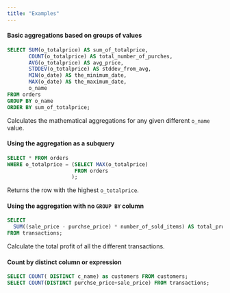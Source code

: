 ---
title: "Examples"
---

#### Basic aggregations based on groups of values

```sql
SELECT SUM(o_totalprice) AS sum_of_totalprice,
       COUNT(o_totalprice) AS total_number_of_purches,
       AVG(o_totalprice) AS avg_price,
       STDDEV(o_totalprice) AS stddev_from_avg,
       MIN(o_date) AS the_minimum_date,
       MAX(o_date) AS the_maximum_date,
       o_name
FROM orders
GROUP BY o_name
ORDER BY sum_of_totalprice;
```

Calculates the mathematical aggregations for any given different `o_name` value.

#### Using the aggregation as a subquery

```sql
SELECT * FROM orders
WHERE o_totalprice = (SELECT MAX(o_totalprice)
                      FROM orders
                     );
```

Returns the row with the highest `o_totalprice`.

#### Using the aggregation with no `GROUP BY` column

```sql
SELECT
  SUM((sale_price - purchse_price) * number_of_sold_items) AS total_profit
FROM transactions;
```

Calculate the total profit of all the different transactions.

#### Count by distinct column or expression

```sql
SELECT COUNT( DISTINCT c_name) as customers FROM customers;
SELECT COUNT(DISTINCT purchse_price+sale_price) FROM transactions;
```